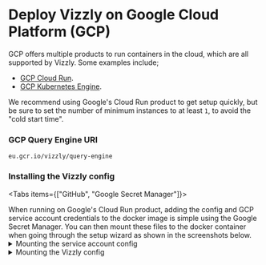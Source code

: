 
# Deploy Vizzly on Google Cloud Platform (GCP)

GCP offers multiple products to run containers in the cloud, which are all supported by Vizzly. Some examples include;

- [GCP Cloud Run](https://cloud.google.com/run).
- [GCP Kubernetes Engine](https://cloud.google.com/kubernetes-engine).


We recommend using Google's Cloud Run product to get setup quickly, but be sure to set the number of minimum
instances to at least `1`, to avoid the "cold start time".

### GCP Query Engine URI
```
eu.gcr.io/vizzly/query-engine
```

### Installing the Vizzly config

<Tabs items={["GitHub", "Google Secret Manager"]}>
<Tab>

<InstallConfigFromGitHub />
</Tab>
<Tab>
When running on Google's Cloud Run product, adding the config and GCP service account credentials to the docker image is simple using the Google Secret Manager.
You can then mount these files to the docker container when going through the setup wizard as shown in the screenshots below.

<details>
  <summary>Mounting the service account config</summary>
  <img src="/img/google-cloud-run-setting-service-account.png" />
</details>

<details>
  <summary>Mounting the Vizzly config</summary>
  <img src="/img/google-cloud-run-setting-vizzly-config.png" />
</details>
</Tab>
</Tabs>